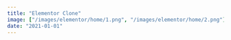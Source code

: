 ```yaml
---
title: "Elementor Clone"
image: ["/images/elementor/home/1.png", "/images/elementor/home/2.png"]
date: "2021-01-01"
---
```


<Header
  title="Elementor Clone"
  img="/images/elementor/1.PNG"
  alt="Elementor Picture"
/>
<List
  tec={["NextJS"]}
  lib={["TailwindCSS", "Radix UI", "Headless UI", "Framer Motion"]}
  year="2021"
  client="common:own-project"
  website="https://elementor-landingpage.vercel.app/"
  repo="https://github.com/AguzzDev/elementor-landingpage"
/>
<Galery
  imgs={[
    "/images/elementor/4.PNG",
    "/images/elementor/3.PNG",
    "/images/elementor/1.PNG",
    "/images/elementor/2.PNG",
    "/images/elementor/5.PNG",
    "/images/elementor/6.PNG",
  ]}
  alt="Elementor Clone"
/>
